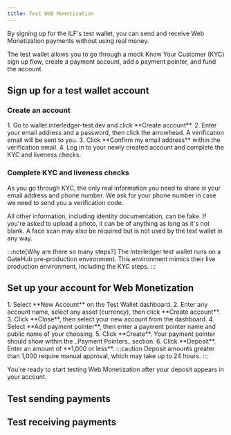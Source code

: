 ```yaml
---
title: Test Web Monetization
---
```



By signing up for the ILF's <LinkOut href="wallet.interledger-test.dev">test wallet</LinkOut>, you can send and receive Web Monetization payments without using real money. 

The test wallet allows you to go through a mock Know Your Customer (KYC) sign up flow, create a payment account, add a payment pointer, and fund the account.

## Sign up for a test wallet account 

### Create an account

<Steps>
1. Go to <LinkOut href="wallet.interledger-test.dev">wallet.interledger-test.dev</LinkOut> and click **Create account**.
2. Enter your email address and a password, then click the arrowhead. A verification email will be sent to you.
3. Click **Confirm my email address** within the verification email.
4. Log in to your newly created account and complete the KYC and liveness checks.
</Steps>

### Complete KYC and liveness checks

As you go through KYC, the only real information you need to share is your email address and phone number. We ask for your phone number in case we need to send you a verification code. 

All other information, including identity documentation, can be fake. If you're asked to upload a photo, it can be of anything as long as it's not blank. A face scan may also be required but is not used by the test wallet in any way. 

:::note[Why are there so many steps?]
The Interledger test wallet runs on a GateHub pre-production environment. This environment mimics their live production environment, including the <LinkOut href="https://support.gatehub.net/hc/en-us/articles/360021131234-KYC-requirements-for-account-verification">KYC steps</LinkOut>.
:::

## Set up your account for Web Monetization

<Steps>
1. Select **New Account** on the Test Wallet dashboard.
2. Enter any account name, select any asset (currency), then click **Create account**.
3. Click **Close**, then select your new account from the dashboard.
4. Select **Add payment pointer**, then enter a payment pointer name and public name of your choosing. 
5. Click **Create**. Your payment pointer should show within the _Payment Pointers_ section.
6. Click **Deposit**. Enter an amount of **1,000 or less**.
    :::caution
    Deposit amounts greater than 1,000 require manual approval, which may take up to 24 hours. 
    :::
</Steps>

You're ready to start testing Web Monetization after your deposit appears in your account.

## Test sending payments 



## Test receiving payments 


